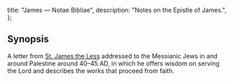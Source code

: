   title: "James — Notae Bibliae",
  description: "Notes on the Epistle of James.",
};

<Initial text="Epistle of James" />

## Synopsis

A letter from [St. James the Less](/people/saints/apostles/james-the-less) addressed to the Messianic Jews in and around Palestine around 40–45 AD, in which he offers wisdom on serving the Lord and describes the works that proceed from faith.
